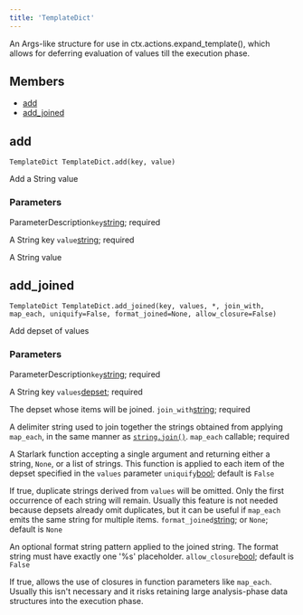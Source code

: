 ```yaml
---
title: 'TemplateDict'
---
```




An Args-like structure for use in ctx.actions.expand\_template(), which allows for deferring evaluation of values till the execution phase.

## Members

- [add](#add)
- [add\_joined](#add_joined)

## add

```
TemplateDict TemplateDict.add(key, value)
```

 Add a String value


### Parameters

ParameterDescription`key`[string](../core/string.html);
 required

 A String key
 `value`[string](../core/string.html);
 required

 A String value


## add\_joined

```
TemplateDict TemplateDict.add_joined(key, values, *, join_with, map_each, uniquify=False, format_joined=None, allow_closure=False)
```

 Add depset of values


### Parameters

ParameterDescription`key`[string](../core/string.html);
 required

 A String key
 `values`[depset](../builtins/depset.html);
 required

 The depset whose items will be joined.
 `join_with`[string](../core/string.html);
 required

 A delimiter string used to join together the strings obtained from applying `map_each`, in the same manner as [`string.join()`](../core/string.html#join).
 `map_each`
 callable;
 required

 A Starlark function accepting a single argument and returning either a string, `None`, or a list of strings. This function is applied to each item of the depset specified in the `values` parameter
 `uniquify`[bool](../core/bool.html);
 default is `False`

 If true, duplicate strings derived from `values` will be omitted. Only the first occurrence of each string will remain. Usually this feature is not needed because depsets already omit duplicates, but it can be useful if `map_each` emits the same string for multiple items.
 `format_joined`[string](../core/string.html); or `None`;
 default is `None`

 An optional format string pattern applied to the joined string. The format string must have exactly one '%s' placeholder.
 `allow_closure`[bool](../core/bool.html);
 default is `False`

 If true, allows the use of closures in function parameters like `map_each`. Usually this isn't necessary and it risks retaining large analysis-phase data structures into the execution phase.
